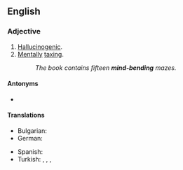 {{also|mindbending}}
==English==

===Adjective===
{{en-adj|head=[[mind]]-[[bending]]}}

# [[hallucinogenic|Hallucinogenic]].
# [[mental|Mentally]] [[taxing]].
#: ''The book contains fifteen '''mind-bending''' mazes.''

====Antonyms====
* {{l|en|mind-expanding}}

====Translations====
{{trans-top}}
* Bulgarian: {{t|bg|оказващ влияние}}
* German: {{t|de|bewusstseinsverändernd}}
{{trans-mid}}
* Spanish: {{t+|es|alucinante}}
* Turkish: {{l|tr|aklı}} {{t|tr|karıştıran}}, {{t+|tr|bunaltıcı}}, {{l|tr|hayal}} {{t|tr|gördüren}}, {{t+|tr|şaşırtıcı}}
{{trans-bottom}}